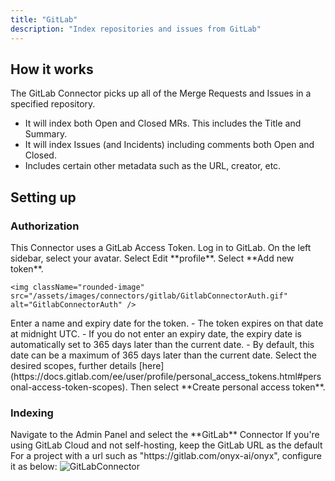 ```yaml
---
title: "GitLab"
description: "Index repositories and issues from GitLab"
---
```


## How it works

The GitLab Connector picks up all of the Merge Requests and Issues in a specified repository.
- It will index both Open and Closed MRs. This includes the Title and Summary.
- It will index Issues (and Incidents) including comments both Open and Closed.
- Includes certain other metadata such as the URL, creator, etc.

## Setting up

### Authorization

<Steps>
  <Step title="Use GitLab Access Token">
    This Connector uses a GitLab Access Token.
  </Step>

  <Step title="Create personal access token">
    Log in to GitLab. On the left sidebar, select your avatar. Select Edit **profile**. Select **Add new token**.

    <img className="rounded-image" src="/assets/images/connectors/gitlab/GitlabConnectorAuth.gif" alt="GitlabConnectorAuth" />
  </Step>

  <Step title="Set token details">
    Enter a name and expiry date for the token.
    - The token expires on that date at midnight UTC.
    - If you do not enter an expiry date,
    the expiry date is automatically set to 365 days later than the current date.
    - By default, this date can be a maximum of 365 days later than the current date.
  </Step>

  <Step title="Select scopes and create">
    Select the desired scopes,
    further details
    [here](https://docs.gitlab.com/ee/user/profile/personal_access_tokens.html#personal-access-token-scopes).
    Then select **Create personal access token**.
  </Step>
</Steps>

### Indexing

<Steps>
  <Step title="Open GitLab connector">
    Navigate to the Admin Panel and select the **GitLab** Connector
  </Step>

  <Step title="Confirm GitLab URL">
    If you're using GitLab Cloud and not self-hosting, keep the GitLab URL as the default
  </Step>

  <Step title="Configure project">
    For a project with a url such as "https://gitlab.com/onyx-ai/onyx", configure it as below:
  </Step>
</Steps>

<img className="rounded-image" src="/assets/images/connectors/gitlab/GitlabConnector.png" alt="GitLabConnector" />
